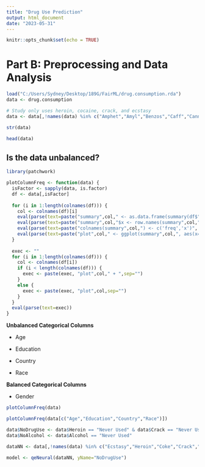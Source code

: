 ```yaml
---
title: "Drug Use Prediction"
output: html_document
date: "2023-05-31"
---
```


```r
knitr::opts_chunk$set(echo = TRUE)
```

# Part B: Preprocessing and Data Analysis

```r
load("C:/Users/Sydney/Desktop/189G/FairML/drug.consumption.rda")
data <- drug.consumption

# Study only uses heroin, cocaine, crack, and ecstasy
data <- data[,!names(data) %in% c("Amphet","Amyl","Benzos","Caff","Cannabis","Choc", "Ketamine", "Legalh","LSD","Meth","Mushrooms","Nicotine","Semer","VSA")]
```

```r
str(data)
```

```r
head(data)
```

## Is the data unbalanced?

```r
library(patchwork)

plotColumnFreq <- function(data) {
  isFactor <- sapply(data, is.factor)
  df <- data[,isFactor]
  
  for (i in 1:length(colnames(df))) {
    col <- colnames(df)[i]
    eval(parse(text=paste("summary",col," <- as.data.frame(summary(df$",col,"))", sep="")))
    eval(parse(text=paste("summary",col,"$x <- row.names(summary",col,")", sep="")))
    eval(parse(text=paste("colnames(summary",col,") <- c('freq','x')", sep="")))
    eval(parse(text=paste("plot",col," <- ggplot(summary",col,", aes(x=x,y=freq,fill=x)) + geom_bar(stat='identity')+ theme(legend.title= element_blank(), axis.title.x = element_blank(), axis.title.y = element_blank(), axis.text.x = element_text(angle = 45, vjust = 1, hjust=1)) + ggtitle('",col,"')", sep="")))
  }
  
  exec <- ""
  for (i in 1:length(colnames(df))) {
    col <- colnames(df[i])
    if (i < length(colnames(df))) {
      exec <- paste(exec, "plot",col," + ",sep="")
    }
    else {
      exec <- paste(exec, "plot",col,sep="")
    }
  }
  eval(parse(text=exec))
}
```

**Unbalanced Categorical Columns**

-   Age

-   Education

-   Country

-   Race

**Balanced Categorical Columns**

-   Gender

```r
plotColumnFreq(data)
```

```r
plotColumnFreq(data[c("Age","Education","Country","Race")])
```

```r
data$NoDrugUse <- data$Heroin == "Never Used" & data$Crack == "Never Used" & data$Coke == "Never Used" & data$Ecstasy == "Never Used"
data$NoAlcohol <- data$Alcohol == "Never Used"

dataNN <- data[,!names(data) %in% c("Ecstasy","Heroin","Coke","Crack","Alcohol")]
```

```r
model <- qeNeural(dataNN, yName="NoDrugUse")
```
